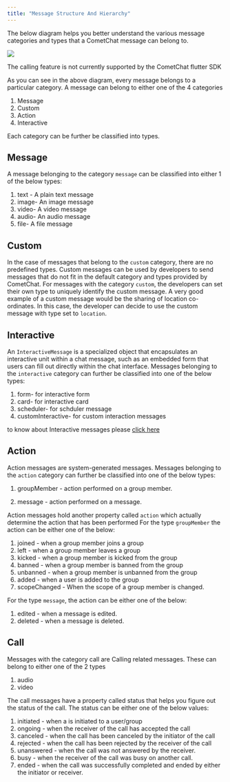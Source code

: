```yaml
---
title: "Message Structure And Hierarchy"
---
```




The below diagram helps you better understand the various message categories and types that a CometChat message can belong to.

<Frame>
  <img src="/images/1092c770-messageStructure-41e88ee5900754688cfe821fee472d58.jpg" />
</Frame>

<Note>

The calling feature is not currently supported by the CometChat flutter SDK

</Note>

As you can see in the above diagram, every message belongs to a particular category. A message can belong to either one of the 4 categories

1. Message
2. Custom
3. Action
4. Interactive

Each category can be further be classified into types.

## Message

A message belonging to the category `message` can be classified into either 1 of the below types:

1. text - A plain text message
2. image- An image message
3. video- A video message
4. audio- An audio message
5. file- A file message

## Custom

In the case of messages that belong to the `custom` category, there are no predefined types. Custom messages can be used by developers to send messages that do not fit in the default category and types provided by CometChat. For messages with the category `custom`, the developers can set their own type to uniquely identify the custom message. A very good example of a custom message would be the sharing of location co-ordinates. In this case, the developer can decide to use the custom message with type set to `location`.

## Interactive

An `InteractiveMessage` is a specialized object that encapsulates an interactive unit within a chat message, such as an embedded form that users can fill out directly within the chat interface. Messages belonging to the `interactive` category can further be classified into one of the below types:

1. form- for interactive form
2. card- for interactive card
3. scheduler- for schduler message
4. customInteractive- for custom interaction messages

<Note>

to know about Interactive messages please [click here](/sdk/flutter/interactive-messages)

</Note>

## Action

Action messages are system-generated messages. Messages belonging to the `action` category can further be classified into one of the below types:

1. groupMember - action performed on a group member.

2. message - action performed on a message.

Action messages hold another property called `action` which actually determine the action that has been performed For the type `groupMember` the action can be either one of the below:

1. joined - when a group member joins a group
2. left - when a group member leaves a group
3. kicked - when a group member is kicked from the group
4. banned - when a group member is banned from the group
5. unbanned - when a group member is unbanned from the group
6. added - when a user is added to the group
7. scopeChanged - When the scope of a group member is changed.

For the type `message`, the action can be either one of the below:

1. edited - when a message is edited.
2. deleted - when a message is deleted.

## Call

Messages with the category call are Calling related messages. These can belong to either one of the 2 types

1. audio
2. video

The call messages have a property called status that helps you figure out the status of the call. The status can be either one of the below values:

1. initiated - when a is initiated to a user/group
2. ongoing - when the receiver of the call has accepted the call
3. canceled - when the call has been canceled by the initiator of the call
4. rejected - when the call has been rejected by the receiver of the call
5. unanswered - when the call was not answered by the receiver.
6. busy - when the receiver of the call was busy on another call.
7. ended - when the call was successfully completed and ended by either the initiator or receiver.
